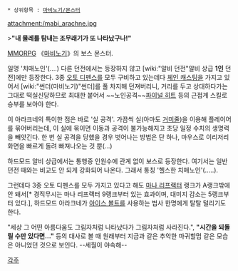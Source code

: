 * 상위항목 : [[마비노기/몬스터]]

attachment:/mabi_arachne.jpg

>'''"내 물레를 탐내는 조무래기가 또 나타났구나!"'''

[[MMORPG]] 《[[마비노기]]》의 보스 몬스터.

일명 '치매노인'(....) 다른 던전에서는 등장하지 않고 [wiki:"알비 던전"알비 상급 '''1인''' 던전]에만 등장한다. 3종 [[오토 디펜스]]를 모두 구비하고 있는데다 [[체인 캐스팅]]을 가지고 있어서 [wiki:"썬더(마비노기)"썬더]를 풀 차지해 던져버리니, 거리를 두고 상대하다가는 그대로 떡실신당하므로 최대한 붙어서 ~~노인공격~~[[파이널 히트]] 등의 근접계 스킬로 승부를 보아야 한다.

이 아라크네의 특이한 점은 바로 '실 공격'. 가끔씩 실(아마도 [[거미줄]])을 이용해 플레이어를 묶어버리는데, 이 실에 묶이면 이동과 공격이 불가능해지고 초당 일정 수치의 생명력을 빼앗긴다. 한 번 실 공격을 당했을 경우 벗어나는 방법은 단 하나, 마우스로 이리저리 화면을 빠르게 돌려 빠져나오는 것 뿐(...)

하드모드 알비 상급에서는 통행증 인원수에 관계 없이 보스로 등장한다. 여기서는 일반 던전 때와는 비교도 안 되게 강화되어 나온다. 그래서 통칭 '헬스한 치매노인'(.....).
 
그런데다 3종 오토 디펜스를 모두 가지고 있다고 해도 [[마나 리프랙터]] 랭크가 A랭크밖에 안 돼서[* 경직무시는 마나 리프랙터 9랭크부터 있는 효과이며, 대미지 감소는 5랭크부터 있다.], 하드모드 아라크네가 [[아이스 볼트]]를 사용하는 법사 한명에게 탈탈 털리기도 한다.

"세상 그 어떤 아름다움도 그림자처럼 나타났다가 그림자처럼 사라진다.", '''"시간을 되돌릴 수만 있다면..."''' 등의 대사로 볼 때 원래부터 지금과 같은 추악한 마귀할멈 같은 모습은 아니었던 것으로 보인다. --세월이 야속해--


[[각주]]
